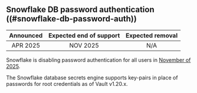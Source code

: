 ## Snowflake DB password authentication ((#snowflake-db-password-auth))

| Announced | Expected end of support | Expected removal |
| :-------: | :---------------------: | :--------------: |
| APR 2025  | NOV 2025                | N/A

Snowflake is disabling password authentication for all users in
[November of 2025](https://www.snowflake.com/en/blog/blocking-single-factor-password-authentification).

The Snowflake database secrets engine supports key-pairs in place of passwords
for root credentials as of Vault v1.20.x.